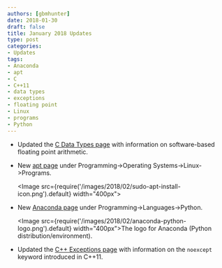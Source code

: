 ```yaml
---
authors: [gbmhunter]
date: 2018-01-30
draft: false
title: January 2018 Updates
type: post
categories:
- Updates
tags:
- Anaconda
- apt
- C
- C++11
- data types
- exceptions
- floating point
- Linux
- programs
- Python
---
```



* Updated the [C Data Types page](/programming/languages/c/data-types) with information on software-based floating point arithmetic.  

* New [apt page](/programming/operating-systems/linux/programs/apt) under Programming->Operating Systems->Linux->Programs.  

    <Image src={require('/images/2018/02/sudo-apt-install-icon.png').default} width="400px"></Image>

* New [Anaconda page](/programming/languages/python/anaconda) under Programming->Languages->Python.

    <Image src={require('/images/2018/02/anaconda-python-logo.png').default} width="400px">The logo for Anaconda (Python distribution/environment).</Image>

* Updated the [C++ Exceptions page](/programming/languages/c-plus-plus/exceptions) with information on the `noexcept` keyword introduced in C++11.


